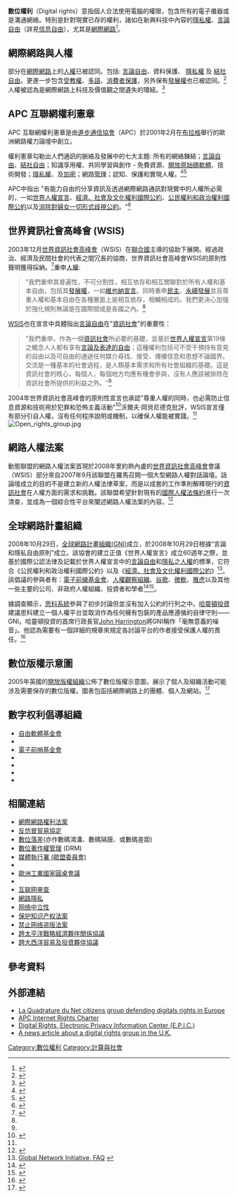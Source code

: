 {{noteTA
|G1=IT
}}
{{權利}}
{{網際網路}}
'''數位權利'''（Digital rights）意指個人合法使用電腦的權限，包含所有的電子儀器或是溝通網絡。特別是針對現實已存的權利，諸如在新興科技中內容的[[隱私權|隱私權]]、[[言論自由|言論自由]]（詳見[[信息自由|信息自由]]），尤其是[[網際網路|網際網路]]<ref>{{cite news | url=http://news.bbc.co.uk/2/hi/special_report/1998/encryption/58154.stm | work=BBC News | title=Digital freedom: the case for civil liberties on the Net | date=1999-03-04 | accessdate=2010-05-01 | archive-date=2016-03-03 | archive-url=https://web.archive.org/web/20160303171032/http://news.bbc.co.uk/2/hi/special_report/1998/encryption/58154.stm | dead-url=no }}</ref>。

== 網際網路與人權 ==
部分在[[網際網路|網際網路]]上的[[人權|人權]]已被認同。包括: [[言論自由|言論自由]]、資料保護、 [[隱私權|隱私權]] 及 [[結社自由|結社自由]]。更進一步包含[[受教權|受教權]]、[[多語|多語]]、[[消費者保護|消費者保護]]，另外保有[[發展權|發展權]]也已被認同。<ref name="Benedek 2008 36">{{cite book |title=Internet Governance and the Information Society |last=Benedek |first=Wolfgang |coauthors=Veronika  Bauer, Matthias Kettemann |year=2008 |publisher=Eleven International Publishing |location= |isbn=9077596569, 9789077596562 |url=http://books.google.com/books?id=ie7Yqiw85TcC&vq=%22Internet+Bill+of+rights%22&dq=%22digital+rights%22+%22human+rights%22&lr=&source=gbs_summary_s&cad=0 |page=36 |access-date=2010-11-01 |archive-date=2013-12-31 |archive-url=https://web.archive.org/web/20131231194552/http://books.google.com/books?id=ie7Yqiw85TcC&vq=%22Internet+Bill+of+rights%22&dq=%22digital+rights%22+%22human+rights%22&lr=&source=gbs_summary_s&cad=0 |dead-url=no }}</ref> 人權被認為是網際網路上科技及價值觀之間遺失的環結。<ref>{{cite book |title=Internet Governance and the Information Society |last=Benedek |first=Wolfgang |coauthors=Veronika  Bauer, Matthias Kettemann |year=2008 |publisher=Eleven International Publishing |location= |isbn=9077596569, 9789077596562 |url=http://books.google.com/books?id=ie7Yqiw85TcC&vq=%22Internet+Bill+of+rights%22&dq=%22digital+rights%22+%22human+rights%22&lr=&source=gbs_summary_s&cad=0 |page=40 |access-date=2010-11-01 |archive-date=2013-12-31 |archive-url=https://web.archive.org/web/20131231194552/http://books.google.com/books?id=ie7Yqiw85TcC&vq=%22Internet+Bill+of+rights%22&dq=%22digital+rights%22+%22human+rights%22&lr=&source=gbs_summary_s&cad=0 |dead-url=no }}</ref>

== APC 互聯網權利憲章 ==
APC 互聯網權利憲章是由[[進步通信協會|進步通信協會]]（APC）於2001年2月在[[布拉格|布拉格]]舉行的歐洲網路權力論壇中創立。

權利憲章勾勒出人們通訊的脈絡及發展中的七大主題: 所有的網絡鍊結；[[言論自由|言論自由]]、[[結社自由|結社自由]]；知識享用權、共同學習與創作 - 免費資源、[[開源軟體|開放原始碼軟體]]、技術開發；[[隱私權|隱私權]]、及[[加密|加密]]；網路[[治理|管理]]；認知、保護和實現人權。<ref>{{cite web |url=http://www.internetrights.org.uk/index.shtml?AA_SL_Session=8fa795873994ed10dd54938b98227a99&x=609 |title=Towards a charter for Internet rights |last= |first= |accessdate=2 December 2008 |publisher=Internet Rights UK |archive-date=2016-03-03 |archive-url=https://web.archive.org/web/20160303174758/http://www.internetrights.org.uk/index.shtml?AA_SL_Session=8fa795873994ed10dd54938b98227a99&x=609 |dead-url=yes }}</ref><ref>{{cite book |title=Internet Governance and the Information Society |last=Benedek |first=Wolfgang |coauthors=Veronika  Bauer, Matthias Kettemann |year=2008 |publisher=Eleven International Publishing |location= |isbn=9077596569, 9789077596562 |url=http://books.google.com/books?id=ie7Yqiw85TcC&vq=%22Internet+Bill+of+rights%22&dq=%22digital+rights%22+%22human+rights%22&lr=&source=gbs_summary_s&cad=0 |page=39 |access-date=2010-11-01 |archive-date=2013-12-31 |archive-url=https://web.archive.org/web/20131231194552/http://books.google.com/books?id=ie7Yqiw85TcC&vq=%22Internet+Bill+of+rights%22&dq=%22digital+rights%22+%22human+rights%22&lr=&source=gbs_summary_s&cad=0 |dead-url=no }}</ref>

APC中指出 "有能力自由的分享資訊及透過網際網路通訊對現實中的人權所必需的，一如[[世界人權宣言|世界人權宣言]]、[[經濟、社會及文化權利國際公約|經濟、社會及文化權利國際公約]]、[[公民權利和政治權利國際公約|公民權利和政治權利國際公約]]以及[[消除對婦女一切形式歧視公約|消除對婦女一切形式歧視公約]]。"<ref>{{cite web |url=http://rights.apc.org/charter.shtml |title=ICT Policy and Internet Rights |last= |first= |accessdate=2 December 2008 |publisher=[[Association_for_Progressive_Communications|Association for Progressive Communications]] |archive-date=2008-12-17 |archive-url=https://web.archive.org/web/20081217021644/http://rights.apc.org/charter.shtml |dead-url=yes }}</ref>

== 世界資訊社會高峰會 (WSIS) ==
2003年12月[[世界資訊社會高峰會|世界資訊社會高峰會]]（WSIS）在[[聯合國|聯合國]]主導的協助下展開。經過政治、經濟及民間社會的代表之間冗長的協商，世界資訊社會高峰會WSIS的原則性聲明獲得採納。<ref name="Murray">{{Cite book| last1 = Klang| first1 = Mathias| last2 = Murray| first2 = Andrew| title = Human Rights in the Digital Age| origyear = 2005| url = http://books.google.co.uk/books?id=USksfqPjwhUC&dq=%22digital+rights%22+human+rights&source=gbs_summary_s&cad=0| publisher = Routledge| page = 1| access-date = 2010-11-01| archive-date = 2013-10-24| archive-url = https://web.archive.org/web/20131024120643/http://books.google.co.uk/books?id=USksfqPjwhUC&dq=%22digital+rights%22+human+rights&source=gbs_summary_s&cad=0| dead-url = no}}</ref>重申[[人權|人權]]:
<blockquote>
"我們重申其普遍性，不可分割性，相互依存和相互關聯對於所有人權和基本自由，包括其[[發展權|發展權]]，一如[[維也納宣言|維也納宣言]]。同時重申[[民主|民主]]、[[可持續發展|永續發展]]並且尊重人權和基本自由在各種層面上是相互依存，相輔相成的。我們更決心加強於強化規則無論是在國際間或是各國之內。<ref name="Murray"/></blockquote>

[[世界資訊社會高峰會|WSIS]]也在宣言中具體指出[[言論自由|言論自由]]在"[[資訊社會|資訊社會]]"的重要性：

<blockquote>
"我們重申，作為一個[[資訊社會|資訊社會]]所必要的基礎，並基於[[世界人權宣言|世界人權宣言]]第19條之概念人人都有享有[[言論自由|言論及表達的自由]]；這種權利包括可不受干預持有意見的自由以及可自由的通過任何媒介尋找、接受、傳播信息和思想不論國界。交流是一種基本的社會過程，是人類基本需求和所有社會組織的基礎。這是資訊社會的核心，每個人，每個地方均應有機會參與，沒有人應該被排除在資訊社會所提供的利益之外。"<ref name="Murray"/>
</blockquote>

2004年世界資訊社會高峰會的原則性宣言也承認"尊重人權的同時，也必需防止信息資源和技術用於犯罪和恐怖主義活動"<ref>{{Cite book| last1 = Klang| first1 = Mathias| last2 = Murray| first2 = Andrew| title = Human Rights in the Digital Age| origyear = 2005| url = http://books.google.co.uk/books?id=USksfqPjwhUC&dq=%22digital+rights%22+human+rights&source=gbs_summary_s&cad=0| publisher = Routledge| page = 2| access-date = 2010-11-01| archive-date = 2013-10-24| archive-url = https://web.archive.org/web/20131024120643/http://books.google.co.uk/books?id=USksfqPjwhUC&dq=%22digital+rights%22+human+rights&source=gbs_summary_s&cad=0| dead-url = no}}</ref>沃爾夫·岡貝尼德克批評，WSIS宣言僅有部分引自人權，沒有任何程序說明或機制，以確保人權能被實踐。<ref name="Benedek 2008 36"/>
[[Image:Open_rights_group.jpg|thumb]]

== 網路人權法案 ==
動態聯盟的網路人權法案首現於2008年里約熱內盧的[[世界資訊社會高峰會|世界資訊社會高峰會]]會議（WSIS）部分來自2007年9月該聯盟在羅馬召開一個大型網路人權對話論壇。話論壇成立的目的不是建立新的人權法律草案，而是以成套的工作準則解釋現行的[[資訊社會|資訊社會]]在人權方面的需求和挑戰。該聯盟希望針對現有的[[國際人權法條約|國際人權法條約]]進行一次清查，並成為一個綜合性平台來闡述網路人權法案的內容。<ref>{{cite book |title=Internet Governance and the Information Society |last=Benedek |first=Wolfgang |coauthors=Veronika  Bauer, Matthias Kettemann |year=2008 |publisher=Eleven International Publishing |location= |isbn=9077596569, 9789077596562 |url=http://books.google.com/books?id=ie7Yqiw85TcC&vq=%22Internet+Bill+of+rights%22&dq=%22digital+rights%22+%22human+rights%22&lr=&source=gbs_summary_s&cad=0 |page=38 |access-date=2010-11-01 |archive-date=2013-12-31 |archive-url=https://web.archive.org/web/20131231194552/http://books.google.com/books?id=ie7Yqiw85TcC&vq=%22Internet+Bill+of+rights%22&dq=%22digital+rights%22+%22human+rights%22&lr=&source=gbs_summary_s&cad=0 |dead-url=no }}</ref>

== 全球網路計畫組織 ==
2008年10月29日，[[全球網路倡議|全球網路計畫組織(GNI)]]成立，於2008年10月29日根據“言論和隱私自由原則”成立。該協會的建立正值《世界人權宣言》成立60週年之際，並基於國際公認法律及記載於世界人權宣言中的[[言論自由|言論自由]]和[[隱私|隱私]]之[[人權|人權]]的標準，它符合《公民權利和政治權利國際公約》以及《[[經濟、社會及文化權利國際公約|經濟、社會及文化權利國際公約]]》<ref>[http://www.globalnetworkinitiative.org/faq/index.php Global Network Initiative, FAQ] {{webarchive|url=https://web.archive.org/web/20090309234331/http://www.globalnetworkinitiative.org/faq/index.php |date=2009-03-09 }}</ref>。該倡議的參與者有：[[電子前線基金會|電子前線基金會]]、[[人權觀察組織|人權觀察組織]]、[[谷歌|谷歌]]、[[微軟|微軟]]、[[雅虎|雅虎]]以及其他一些主要的公司、非政府人權組織、投資者和學者<ref>{{Cite web |url=http://www.hrw.org/english/docs/2008/10/29/global20097.htm |title=Internet Rights Protection Initiative Launches |accessdate=2010-11-01 |archive-date=2010-06-15 |archive-url=https://web.archive.org/web/20100615141453/http://www.hrw.org/english/docs/2008/10/29/global20097.htm |dead-url=no }}</ref><ref>{{Cite web |url=http://www.globalnetworkinitiative.org/participants/index.php |title=Global Network Initiative, Participants |accessdate=2010-11-01 |archive-date=2013-07-12 |archive-url=https://www.webcitation.org/6I3SIBl7j?url=http://www.globalnetworkinitiative.org/participants/index.php |dead-url=no }}</ref>。

據調查顯示，[[思科系統|思科系統]]參與了初步討論但並沒有加入公約的行列之中。[[哈靈頓投資|哈靈頓投資]]建議思科建立一個人權平台並取消作為任何擁有包裝的產品應遵循的自律守則——GNI。哈靈頓投資的首席行政長官[[John_Harrington|John Harrington]]將GNI稱作「毫無意義的噪音」。他認為需要有一個詳細的規章來規定各討論平台的作者接受保護人權的責任。<ref>{{cite news |url=http://www.guardian.co.uk/commentisfree/2008/nov/17/censorship-internet |title=The big business of net censorship |last=Glanville |first=Jo |date=17 November 2008 |publisher=The Guardian |location=London |accessdate=2010-11-01 |archive-date=2013-01-28 |archive-url=https://web.archive.org/web/20130128195629/http://www.guardian.co.uk/commentisfree/2008/nov/17/censorship-internet |dead-url=no }}</ref>

== 數位版權示意圖 ==
2005年英國的[[開放版權組織|開放版權組織]]公佈了數位版權示意圖，展示了個人及組織活動可能涉及需要保存的數位版權。圖表包函括網際網路上的團體、個人及網站。<ref>{{Cite web |url=http://www.flickr.com/photos/suw/43991064/ |title=mind-map diagram |accessdate=2010-11-01 |archive-date=2017-07-19 |archive-url=https://web.archive.org/web/20170719002159/https://www.flickr.com/photos/suw/43991064 |dead-url=no }}</ref>

== 數字权利倡導組織 ==
*[[自由軟體基金會|自由軟體基金會]]
*{{link-en|Digital Rights Ireland|爱尔兰数字权利组织}}
*[[電子前哨基金會|電子前哨基金會]]
*{{link-en|European Digital Rights|欧洲数字权利组织}}
*{{link-en|Open Rights Group|Open Rights Group}}
*{{link-en|IT-Political Association of Denmark|IT-Political Association of Denmark}}
*{{le|美國消費者娛樂協會|Entertainment Consumers Association}}

== 相關連結 ==
{{colbegin}}
*[[網際網路權利法案|網際網路權利法案]]
*[[反仿冒貿易協定|反仿冒貿易協定]]
*[[數位落差|數位落差]](亦作數碼鴻溝、數碼隔膜、或數碼差距)
*[[數位著作權管理|數位著作權管理]] (DRM)
*[[媒體執行署_(歐盟委員會)|媒體執行署 (歐盟委員會)]]
*{{le|電子公民不合作主義|Electronic civil disobedience}}
*[[歐洲工業國家圓桌會議|歐洲工業國家圓桌會議]]
*{{le|資訊隱私|Information privacy}}
*[[互联网审查|互联网审查]]
*[[網路隱私|網路隱私]]
*[[网络中立性|网络中立性]]
*[[保护知识产权法案|保护知识产权法案]]
*[[禁止网络盗版法案|禁止网络盗版法案]]
*[[跨太平洋戰略經濟夥伴關係協議|跨太平洋戰略經濟夥伴關係協議]]
*[[跨大西洋貿易及投資夥伴協議|跨大西洋貿易及投資夥伴協議]]
{{colend}}

== 參考資料 ==
{{reflist}}

== 外部連結 ==
*[http://www.laquadrature.net/en La Quadrature du Net citizens group defending digitals rights in Europe] {{Wayback|url=http://www.laquadrature.net/en |date=20210323203648 }}
*[http://rights.apc.org/charter.shtml APC Internet Rights Charter] {{Wayback|url=http://rights.apc.org/charter.shtml |date=20081217021644 }}
*[http://epic.org/privacy/drm/ Digital Rights, Electronic Privacy Information Center (E.P.I.C.)] {{Wayback|url=http://epic.org/privacy/drm/ |date=20210322124539 }}
*[http://news.bbc.co.uk/1/hi/technology/4225938.stm A news article about a digital rights group in the U.K.] {{Wayback|url=http://news.bbc.co.uk/1/hi/technology/4225938.stm |date=20090215123119 }}

{{人權}}
{{各国互联网审查}}
{{實體性人權}}
[[Category:數位權利|Category:數位權利]]
[[Category:計算與社會|Category:計算與社會]]